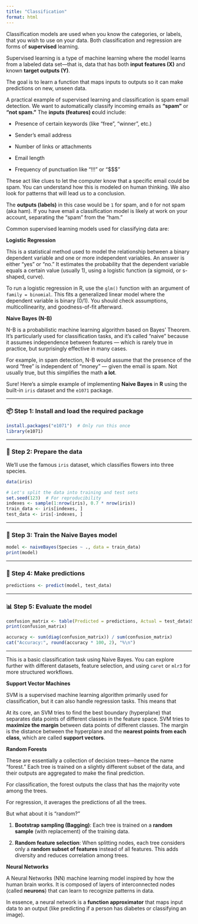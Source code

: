 ```yaml
---
title: "Classification"
format: html
---
```


Classification models are used when you know the categories, or labels, that you wish to use on your data. Both classification and regression are forms of **supervised** learning.

Supervised learning is a type of machine learning where the model learns from a labeled data set—that is, data that has both **input features (X)** and known **target outputs (Y)**.

The goal is to learn a function that maps inputs to outputs so it can make predictions on new, unseen data.

A practical example of supervised learning and classification is spam email detection. We want to automatically classify incoming emails as **"spam"** or **"not spam."** The **inputs (features) c**ould include:

-   Presence of certain keywords (like "free", "winner", etc.)

-   Sender's email address

-   Number of links or attachments

-   Email length

-   Frequency of punctuation like "!!!" or "\$\$\$"

These act like clues to let the computer know that a specific email could be spam. You can understand how this is modeled on human thinking. We also look for patterns that will lead us to a conclusion.

The **outputs (labels)** in this case would be `1` for spam, and `0` for not spam (aka ham). If you have email a classification model is likely at work on your account, separating the "spam" from the "ham."

Common supervised learning models used for classifying data are:

**Logistic Regression**

This is a statistical method used to model the relationship between a binary dependent variable and one or more independent variables. An answer is either "yes" or "no." It estimates the probability that the dependent variable equals a certain value (usually 1), using a logistic function (a sigmoid, or s-shaped, curve).

To run a logistic regression in R, use the `glm()` function with an argument of `family = binomial`. This fits a generalized linear model where the dependent variable is binary (0/1). You should check assumptions, multicollinearity, and goodness-of-fit afterward.

**Naive Bayes (N-B)**

N-B is a probabilistic machine learning algorithm based on Bayes’ Theorem. It's particularly used for classification tasks, and it's called “naive” because it assumes independence between features — which is rarely true in practice, but surprisingly effective in many cases.

For example, in spam detection, N-B would assume that the presence of the word “free” is independent of “money” — given the email is spam. Not usually true, but this simplifies the math **a lot**.

Sure! Here's a simple example of implementing **Naive Bayes** in **R** using the built-in `iris` dataset and the `e1071` package.

------------------------------------------------------------------------

### 📦 Step 1: Install and load the required package

``` r
install.packages("e1071")  # Only run this once
library(e1071)
```

------------------------------------------------------------------------

### 🌸 Step 2: Prepare the data

We’ll use the famous `iris` dataset, which classifies flowers into three species.

``` r
data(iris)

# Let's split the data into training and test sets
set.seed(123)  # For reproducibility
indexes <- sample(1:nrow(iris), 0.7 * nrow(iris))
train_data <- iris[indexes, ]
test_data <- iris[-indexes, ]
```

------------------------------------------------------------------------

### 🧠 Step 3: Train the Naive Bayes model

``` r
model <- naiveBayes(Species ~ ., data = train_data)
print(model)
```

------------------------------------------------------------------------

### 🧪 Step 4: Make predictions

``` r
predictions <- predict(model, test_data)
```

------------------------------------------------------------------------

### 📊 Step 5: Evaluate the model

``` r
confusion_matrix <- table(Predicted = predictions, Actual = test_data$Species)
print(confusion_matrix)

accuracy <- sum(diag(confusion_matrix)) / sum(confusion_matrix)
cat("Accuracy:", round(accuracy * 100, 2), "%\n")
```

------------------------------------------------------------------------

This is a basic classification task using Naive Bayes. You can explore further with different datasets, feature selection, and using `caret` or `mlr3` for more structured workflows.

**Support Vector Machines**

SVM is a supervised machine learning algorithm primarily used for classification, but it can also handle regression tasks. This means that

At its core, an SVM tries to find the best boundary (hyperplane) that separates data points of different classes in the feature space. SVM tries to **maximize the margin** between data points of different classes. The margin is the distance between the hyperplane and the **nearest points from each class**, which are called **support vectors**.

**Random Forests**

These are essentially a collection of decision trees—hence the name "forest." Each tree is trained on a slightly different subset of the data, and their outputs are aggregated to make the final prediction.

For classification, the forest outputs the class that has the majority vote among the trees.

For regression, it averages the predictions of all the trees.

But what about it is "random?"

1.  **Bootstrap sampling (Bagging)**: Each tree is trained on a **random sample** (with replacement) of the training data.

2.  **Random feature selection**: When splitting nodes, each tree considers only a **random subset of features** instead of all features. This adds diversity and reduces correlation among trees.

**Neural Networks**

A Neural Networks (NN) machine learning model inspired by how the human brain works. It is composed of layers of interconnected nodes (called **neurons**) that can learn to recognize patterns in data.

In essence, a neural network is a **function approximator** that maps input data to an output (like predicting if a person has diabetes or classifying an image).
